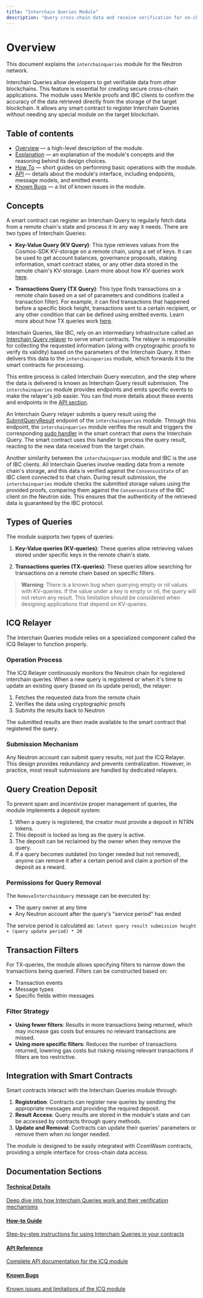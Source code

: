 ```yaml
---
title: "Interchain Queries Module"
description: "Query cross-chain data and receive verification for on-chain use"
---
```


# Overview

This document explains the `interchainqueries` module for the Neutron network.

Interchain Queries allow developers to get verifiable data from other blockchains. This feature is essential for creating secure cross-chain applications. The module uses Merkle proofs and IBC clients to confirm the accuracy of the data retrieved directly from the storage of the target blockchain. It allows any smart contract to register Interchain Queries without needing any special module on the target blockchain.

## Table of contents

- [Overview](/developers/modules/interchain-queries/overview) — a high-level description of the module.
- [Explanation](/developers/modules/interchain-queries/explanation) — an explanation of the module's concepts and the reasoning behind its design choices.
- [How To](/developers/modules/interchain-queries/how-to) — short guides on performing basic operations with the module.
- [API](/developers/modules/interchain-queries/api) — details about the module's interface, including endpoints, message models, and emitted events.
- [Known Bugs](/developers/modules/interchain-queries/known-bugs) — a list of known issues in the module.

## Concepts

A smart contract can register an Interchain Query to regularly fetch data from a remote chain's state and process it in any way it needs. There are two types of Interchain Queries:

- **Key-Value Query (KV Query)**: This type retrieves values from the Cosmos-SDK KV-storage on a remote chain, using a set of keys. It can be used to get account balances, governance proposals, staking information, smart contract states, or any other data stored in the remote chain's KV-storage. Learn more about how KV queries work [here](/developers/modules/interchain-queries/explanation#how-do-kv-interchain-queries-work).

- **Transactions Query (TX Query)**: This type finds transactions on a remote chain based on a set of parameters and conditions (called a transaction filter). For example, it can find transactions that happened before a specific block height, transactions sent to a certain recipient, or any other condition that can be defined using emitted events. Learn more about how TX queries work [here](/developers/modules/interchain-queries/explanation#how-do-tx-interchain-queries-work).

Interchain Queries, like IBC, rely on an intermediary infrastructure called an [Interchain Query relayer](/developers/modules/interchain-queries/explanation#what-is-an-interchain-query-relayer) to serve smart contracts. The relayer is responsible for collecting the requested information (along with cryptographic proofs to verify its validity) based on the parameters of the Interchain Query. It then delivers this data to the `interchainqueries` module, which forwards it to the smart contracts for processing.  

This entire process is called Interchain Query execution, and the step where the data is delivered is known as Interchain Query result submission. The `interchainqueries` module provides endpoints and emits specific events to make the relayer's job easier. You can find more details about these events and endpoints in the [API section](/developers/modules/interchain-queries/api).

An Interchain Query relayer submits a query result using the [SubmitQueryResult](/developers/modules/interchain-queries/api#submitqueryresult) endpoint of the `interchainqueries` module. Through this endpoint, the `interchainqueries` module verifies the result and triggers the corresponding [sudo handler](/developers/modules/interchain-queries/api#sudo) in the smart contract that owns the Interchain Query. The smart contract uses this handler to process the query result, reacting to the new data received from the target chain.

Another similarity between the `interchainqueries` module and IBC is the use of IBC clients. All Interchain Queries involve reading data from a remote chain's storage, and this data is verified against the `ConsensusState` of an IBC client connected to that chain. During result submission, the `interchainqueries` module checks the submitted storage values using the provided proofs, comparing them against the `ConsensusState` of the IBC client on the Neutron side. This ensures that the authenticity of the retrieved data is guaranteed by the IBC protocol.

## Types of Queries

The module supports two types of queries:

1. **Key-Value queries (KV-queries)**: These queries allow retrieving values stored under specific keys in the remote chain's state.

2. **Transactions queries (TX-queries)**: These queries allow searching for transactions on a remote chain based on specific filters.

> **Warning**: There is a known bug when querying empty or nil values with KV-queries. If the value under a key is empty or nil, the query will not return any result. This limitation should be considered when designing applications that depend on KV-queries.

## ICQ Relayer

The Interchain Queries module relies on a specialized component called the ICQ Relayer to function properly. 

### Operation Process

The ICQ Relayer continuously monitors the Neutron chain for registered interchain queries. When a new query is registered or when it's time to update an existing query (based on its update period), the relayer:

1. Fetches the requested data from the remote chain
2. Verifies the data using cryptographic proofs
3. Submits the results back to Neutron

The submitted results are then made available to the smart contract that registered the query.

### Submission Mechanism

Any Neutron account can submit query results, not just the ICQ Relayer. This design provides redundancy and prevents centralization. However, in practice, most result submissions are handled by dedicated relayers.

## Query Creation Deposit

To prevent spam and incentivize proper management of queries, the module implements a deposit system:

1. When a query is registered, the creator must provide a deposit in NTRN tokens.
2. This deposit is locked as long as the query is active.
3. The deposit can be reclaimed by the owner when they remove the query.
4. If a query becomes outdated (no longer needed but not removed), anyone can remove it after a certain period and claim a portion of the deposit as a reward.

### Permissions for Query Removal

The `RemoveInterchainQuery` message can be executed by:
- The query owner at any time
- Any Neutron account after the query's "service period" has ended

The service period is calculated as: `latest query result submission height + (query update period) * 20`

## Transaction Filters

For TX-queries, the module allows specifying filters to narrow down the transactions being queried. Filters can be constructed based on:

- Transaction events
- Message types
- Specific fields within messages

### Filter Strategy

- **Using fewer filters**: Results in more transactions being returned, which may increase gas costs but ensures no relevant transactions are missed.
- **Using more specific filters**: Reduces the number of transactions returned, lowering gas costs but risking missing relevant transactions if filters are too restrictive.

## Integration with Smart Contracts

Smart contracts interact with the Interchain Queries module through:

1. **Registration**: Contracts can register new queries by sending the appropriate messages and providing the required deposit.
2. **Result Access**: Query results are stored in the module's state and can be accessed by contracts through query methods.
3. **Update and Removal**: Contracts can update their queries' parameters or remove them when no longer needed.

The module is designed to be easily integrated with CosmWasm contracts, providing a simple interface for cross-chain data access.

## Documentation Sections

<div className="grid grid-cols-1 md:grid-cols-2 gap-6 mt-6 mb-8">
  <a className="flex flex-col p-5 border border-gray-200 dark:border-gray-800 rounded-lg hover:bg-gray-50 dark:hover:bg-gray-900" href="/developers/modules/interchain-queries/explanation">
    <h4 className="font-semibold mb-2">Technical Details</h4>
    <p className="text-sm">Deep dive into how Interchain Queries work and their verification mechanisms</p>
  </a>
  
  <a className="flex flex-col p-5 border border-gray-200 dark:border-gray-800 rounded-lg hover:bg-gray-50 dark:hover:bg-gray-900" href="/developers/modules/interchain-queries/how-to">
    <h4 className="font-semibold mb-2">How-to Guide</h4>
    <p className="text-sm">Step-by-step instructions for using Interchain Queries in your contracts</p>
  </a>
  
  <a className="flex flex-col p-5 border border-gray-200 dark:border-gray-800 rounded-lg hover:bg-gray-50 dark:hover:bg-gray-900" href="/developers/modules/interchain-queries/api">
    <h4 className="font-semibold mb-2">API Reference</h4>
    <p className="text-sm">Complete API documentation for the ICQ module</p>
  </a>
  
  <a className="flex flex-col p-5 border border-gray-200 dark:border-gray-800 rounded-lg hover:bg-gray-50 dark:hover:bg-gray-900" href="/developers/modules/interchain-queries/known-bugs">
    <h4 className="font-semibold mb-2">Known Bugs</h4>
    <p className="text-sm">Known issues and limitations of the ICQ module</p>
  </a>
</div> 